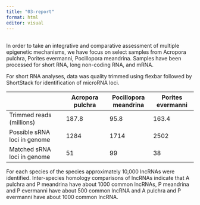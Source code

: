 ```yaml
---
title: "03-report"
format: html
editor: visual
---
```


## 

In order to take an integrative and comparative assessment of multiple epigenetic mechanisms, we have focus on select samples from Acropora pulchra, Porites evermanni, Pocillopora meandrina. Samples have been processed for short RNA, long non-coding RNA, and mRNA.

For short RNA analyses, data was quality trimmed using flexbar followed by ShortStack for identification of microRNA loci.

|                              | Acropora pulchra | Pocillopora meandrina | Porites evermanni |
|----------------------|-----------------|-----------------|-----------------|
| Trimmed reads (millions)     | 187.8            | 95.8                  | 163.4             |
| Possible sRNA loci in genome | 1284             | 1714                  | 2502              |
| Matched sRNA loci in genome  | 51               | 99                    | 38                |

For each species of the species approximately 10,000 lncRNAs were identified. Inter-species homology comparisons of lncRNAs indicate that A pulchra and P meandrina have about 1000 common lncRNAs, P meandrina and P evermanni have about 500 common lncRNA and A pulchra and P evermanni have about 1000 common lncRNA.
